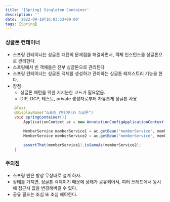 ```yaml
---
title: '[Spring] Singleton Container'
description: ''
date: '2022-09-18T16:03:53+09:00'
tags: [Spring]
---
```


### 싱글톤 컨테이너
- 스프링 컨테이너는 싱글톤 패턴의 문제점을 해결하면서, 객체 인스턴스를 싱글톤으로 관리한다.
- 스프링에서 빈 객체들은 전부 싱글톤으로 관리된다
- 스프링 컨테이너는 싱글톤 객체를 생성하고 관리하는 싱글톤 레지스트리 기능을 한다.
- 장점
    - 싱글톤 패턴을 위한 지저분한 코드가 필요없음.
    - DIP, OCP, 테스트, private 생성자로부터 자유롭게 싱글톤 사용


```java
    @Test
    @DisplayName("스프링 컨테이너와 싱글톤")
    void springContainer(){
        ApplicationContext ac = new AnnotationConfigApplicationContext(AppConfig.class);

        MemberService memberService1 = ac.getBean("memberService", memberService.class);
        MemberService memberService2 = ac.getBean("memberService", memberService.class);

        assertThat(memberService1).isSameAs(memberService2);
    }
```

### 주의점
- 스프링 빈은 항상 무상태로 설계 하자.
- 상태를 가지면, 싱글톤 객체이기 때문에 상태가 공유되어서, 여러 쓰레드에서 동시에 접근시 값을 변경해버릴 수 있다.
- 공유 필드는 조심 또 조심 해야한다.